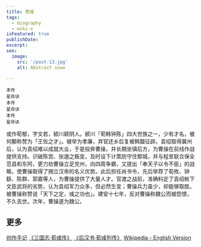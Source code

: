 ```yaml
---
title: 荀彧
tags:
  - biography
  - wiki-x
isFeatured: true
publishDate: 
excerpt: 
seo:
  image:
    src: '/post-13.jpg'
    alt: Abstract snow

---
```



<div class="flex justify-evenly sm:flex-row flex-col">
  <div class="flex flex-col items-center">
    <RadarChart client:load data={[65, 68, 43, 96, 97]} />
    <small class="indent-0">本传</small>
  </div>
  <div class="flex flex-col items-center">
    <RadarChart_DLC client:load data={[67, 68, 43, 100, 99]} />
    <small class="indent-0">星命诀</small>
  </div>
</div>

<div class="flex justify-evenly sm:flex-row flex-col">
  <div class="flex flex-col items-center">
    <BarChart client:load data={[4, 10]} />
    <small class="indent-0">本传</small>
  </div>
  <div class="flex flex-col items-center">
    <BarChart client:load data={[5, 10]} />
    <small class="indent-0">星命诀</small>
  </div>
</div>

<div class="flex justify-evenly sm:flex-row flex-col">
  <div class="flex flex-col items-center">
    <FiveStringTable client:load data={['中原', '世家', '机鉴']} /> 
    <small class="indent-0">本传</small>
  </div>
  <div class="flex flex-col items-center">
    <FiveStringTable data={['中原', '内圣', '木秀', '机鉴', '先识']} /> 
    <small class="indent-0">星命诀</small>
  </div>
</div>

或作荀郁，字文若，颍川颖阴人。颍川「荀韩钟陈」四大世族之一，少有才名，被何颙称赞为「王佐之才」。被举为孝廉，弃官还乡后复被韩馥征辟。袁绍取得冀州后，认为袁绍难以成就大业，于是投奔曹操，并长期坐镇后方，为曹操在前线作战提供支持。识破陈宫、张邈之叛变，及时设下计策防守住鄄城，并与程昱联合保全范县和东阿，更力劝曹操立足兖州，向四周争霸，又提出「奉天子以令不臣」的战略，使曹操取得了拥立汉帝的名义优势。此后担任尚书令，先后举荐了荀攸、钟繇、陈群、郭嘉等人，为曹操提供了大量人才。官渡之战前，准确料定了袁绍帐下文臣武将的劣势，认为袁绍军力众多，但必然生变；曹操兵力虽少，却能够取胜。被曹操称赞说「天下之定，彧之功也」。建安十七年，反对曹操称魏公而被怨恨，不久去世。次年，曹操遂为魏公。

## 更多
<div class='mt-12'/>
<div class='flex flex-col pl-4 mt-0'>
<a href="../../blog/post-xunyu">创作手记</a>
<a href="https://ctext.org/text.pl?node=602398&if=gb&remap=gb" target="_blank">《三国志·荀彧传》</a>
<a href="https://ctext.org/hou-han-shu/zheng-kong-xun-lie-zhuan/zhs" target="_blank">《后汉书·荀彧列传》</a>
<a href="https://en.wikipedia.org/wiki/Xun_Yu" target="_blank">Wikipedia - English Version</a>
</div>